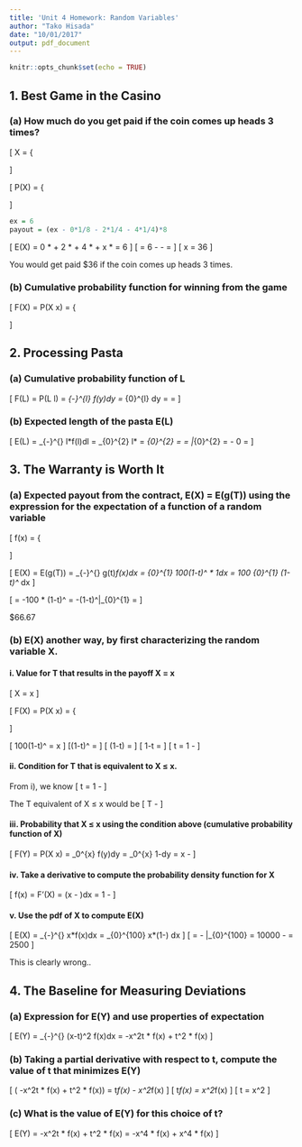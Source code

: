 ```yaml
---
title: 'Unit 4 Homework: Random Variables'
author: "Tako Hisada"
date: "10/01/2017"
output: pdf_document
---
```


```r
knitr::opts_chunk$set(echo = TRUE)
```

## 1. Best Game in the Casino

### (a) How much do you get paid if the coin comes up heads 3 times?

\[
X =
\Bigg\{
  \begin{tabular}{cc}
    \$0 & 0 heads \\
    \$2 & 1 head \\
    \$4 & 2 heads \\
    \$x & 3 heads \\
  \end{tabular}
\]

\[
P(X) =
\Bigg\{
  \begin{tabular}{cc}
    1/8 & 0 heads \\
    1/4 & 1 head \\
    1/4 & 2 heads \\
    1/8 & 3 heads \\
  \end{tabular}
\]

```r
ex = 6
payout = (ex - 0*1/8 - 2*1/4 - 4*1/4)*8
```

\[ E(X) = 0 * \frac{1}{8} + 2 * \frac{1}{4} + 4 * \frac{1}{4} + x * \frac{1}{8} = 6 \]
\[ \frac{x}{8} = 6 - \frac{2}{4} - \frac{4}{4} = \frac{18}{4} \]
\[ x = 36 \]

You would get paid $36 if the coin comes up heads 3 times.

### (b) Cumulative probability function for winning from the game

\[
  F(X) = P(X \leq x) =
  \Bigg\{
    \begin{tabular}{cc}
      1/8 & x = 0 \\
      3/8 & x = 1 \\
      5/8 & x = 2 \\
      1 & x = 3 \\
    \end{tabular} 
\]

## 2. Processing Pasta

### (a) Cumulative probability function of L

\[ F(L) = P(L \leq l) = \int_{-\infty}^{l} f(y)dy = \int_{0}^{l} \frac{y}{2}dy = \frac{y^2}{4} = \frac{l^2}{4} \]

### (b) Expected length of the pasta E(L)

\[
E(L) = \int_{-\infty}^{\infty} l*f(l)dl = \int_{0}^{2} l*\frac{l}{2} = \int_{0}^{2} \frac{l^2}{2} = \frac{l^3}{2*3} = \frac{l^3}{6} |_{0}^{2} = \frac{2^3}{6} - 0 = \frac{4}{3}
\]

## 3. The Warranty is Worth It

### (a) Expected payout from the contract, E(X) = E(g(T)) using the expression for the expectation of a function of a random variable

\[
f(x) = \Bigg\{
  \begin{tabular}{cc}
    1 0 $\leq$ x $\leq$ 1 \\
    0 Otherwise \\
  \end{tabular}
\]

\[
E(X) = E(g(T)) = \int_{-\infty}^{\infty} g(t)*f(x)dx = \int_{0}^{1} 100(1-t)^\frac{1}{2} * 1dx = 100 \int_{0}^{1} (1-t)^\frac{1}{2} * dx
\]

\[ = -100 * \frac{2}{3}(1-t)^\frac{3}{2} = -\frac{200}{3}(1-t)^\frac{3}{2}|_{0}^{1} = \frac{200}{3} \]

$66.67

### (b) E(X) another way, by first characterizing the random variable X.

#### i. Value for T that results in the payoff X = x 

\[ X = x \]

\[
F(X) = P(X \leq x) =
\Bigg\{
  \begin{tabular}{cc}
    0 & x<0 \\
    $\sqrt{100(1-t)}$ & 0 $\leq$ x $\leq$ 100 \\
  \end{tabular}
\]

\[ 100(1-t)^\frac{1}{2} = x \]
\[(1-t)^\frac{1}{2} = \frac{x}{100} \]
\[ \sqrt(1-t) = \frac{x}{100} \]
\[ 1-t = \frac{x^2}{10000}\]
\[ t = 1 - \frac{x^2}{10000} \]

#### ii. Condition for T that is equivalent to X $\leq$ x.

From i), we know
\[ t = 1 - \frac{x^2}{10000} \]

The T equivalent of X $\leq$ x would be
\[ T \geq 1 - \frac{x^2}{10000} \]

#### iii. Probability that X $\leq$ x using the condition above (cumulative probability function of X)

\[ F(Y) = P(X \leq x) = \int_0^{x} f(y)dy = \int_0^{x} 1-\frac{y^2}{10000}dy = x - \frac{x^3}{30000} \]

#### iv. Take a derivative to compute the probability density function for X

\[ f(x) = F'(X) = (x - \frac{x^3}{30000})dx = 1 - \frac{x^2}{10000} \]

#### v. Use the pdf of X to compute E(X)

\[ E(X) = \int_{-\infty}^{\infty} x*f(x)dx = \int_{0}^{100} x*(1-\frac{x^2}{10000}) dx \]
\[ = \frac{x^2}{2}-\frac{x^4}{40000} |_{0}^{100} = 10000 - \frac{1000000}{40000} = 2500 \]

This is clearly wrong..

## 4. The Baseline for Measuring Deviations

### (a) Expression for E(Y) and use properties of expectation 

\[ E(Y) = \int_{-\infty}^{\infty} (x-t)^2 f(x)dx = \frac{x^3*f(x)}{3} -x^2t * f(x) + t^2 * f(x) \]

### (b) Taking a partial derivative with respect to t, compute the value of t that minimizes E(Y)

\[ \frac{d}{dt}(\frac{x^3*f(x)}{3} -x^2t * f(x) + t^2 * f(x)) = t*f(x) - x^2*f(x) \]
\[ t*f(x) = x^2*f(x) \]
\[ t = x^2 \]

### (c) What is the value of E(Y) for this choice of t?

\[ E(Y) = \frac{x^3*f(x)}{3} -x^2t * f(x) + t^2 * f(x) = \frac{x^3*f(x)}{3} -x^4 * f(x) + x^4 * f(x) \]
